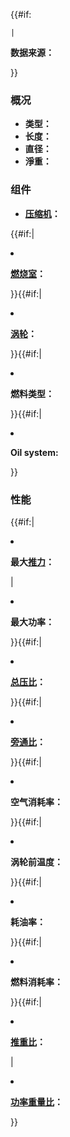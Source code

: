 <noinclude>
{{esoteric}}
</noinclude>
{{#if: {{{ref|}}}
 |<p style="font-size: 90%; margin:0; padding: .2em">'''数据来源：''' {{{ref}}}</p>}}
<h3>概况</h3>
<ul>
<li>'''类型：''' {{{type|}}}</li>
<li>'''长度：''' {{{length|}}}</li>
<li>'''直径：''' {{{diameter|}}}</li>
<li>'''淨重：''' {{{weight|}}}</li>
</ul>
<h3>组件</h3>
<ul>
<li>'''[[压缩机]]：''' {{{compressor|}}}</li>{{#if:{{{combustion|}}}|<li>'''[[燃烧室]]：''' {{{combustion|}}}</li>}}{{#if:{{{turbine|}}}|<li>'''[[涡轮]]：''' {{{turbine|}}}</li>}}{{#if:{{{fueltype|}}}|<li>'''燃料类型：''' {{{fueltype|}}}</li>}}{{#if:{{{oilsystem|}}}|<li>'''Oil system:''' {{{oilsystem|}}}</li>}}
</ul>
<h3>性能</h3>
<ul>
{{#if:{{{thrust|}}}|<li>'''最大[[推力]]：''' {{{thrust|}}}</li>|<li>'''最大功率：''' {{{power|}}}</li>}}{{#if:{{{compression|}}}|<li>'''[[总压比]]：''' {{{compression|}}}</li>}}{{#if:{{{bypass|}}}|<li>'''[[旁通比]]：''' {{{bypass|}}}</li>}}{{#if:{{{airflow|}}}|<li>'''空气消耗率：''' {{{airflow|}}}</li>}}{{#if:{{{turbinetemp|}}}|<li>'''涡轮前温度：''' {{{turbinetemp|}}}</li>}}{{#if:{{{fuelcon|}}}|<li>'''耗油率：''' {{{fuelcon|}}}</li>}}{{#if:{{{specfuelcon|}}}|<li>'''燃料消耗率：''' {{{specfuelcon|}}}</li>}}{{#if:{{{thrust/weight|}}}|<li>'''[[推重比]]：''' {{{thrust/weight|}}}</li>|<li>'''[[功率重量比]]：''' {{{power/weight|}}}</li>}}
</ul><noinclude>
{{Documentation}}
</noinclude>